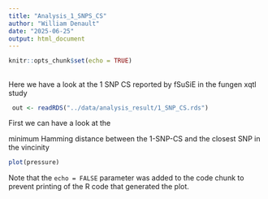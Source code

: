 ```yaml
---
title: "Analysis_1_SNPS_CS"
author: "William Denault"
date: "2025-06-25"
output: html_document
---
```


```r
knitr::opts_chunk$set(echo = TRUE)
```

## 
 Here we have a look  at the 1 SNP CS reported by fSuSiE in the fungen xqtl 
 study

```r
 out <- readRDS("../data/analysis_result/1_SNP_CS.rds")
```


First we can have a look at the  

minimum Hamming distance between the 1-SNP-CS and the closest SNP in the vincinity


```r
plot(pressure)
```

Note that the `echo = FALSE` parameter was added to the code chunk to prevent printing of the R code that generated the plot.
